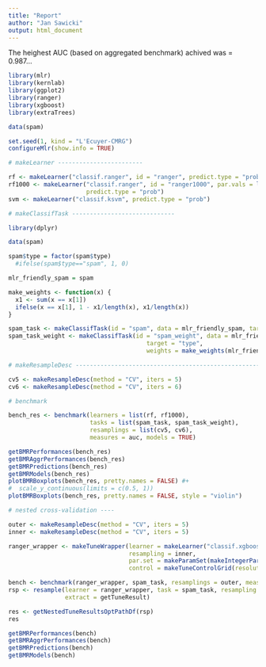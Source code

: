 ```yaml
---
title: "Report"
author: "Jan Sawicki"
output: html_document
---
```


The heighest AUC (based on aggregated benchmark) achived was = 0.987...

```r
library(mlr)
library(kernlab)
library(ggplot2)
library(ranger)
library(xgboost)
library(extraTrees)

data(spam)

set.seed(1, kind = "L'Ecuyer-CMRG")
configureMlr(show.info = TRUE)

# makeLearner ------------------------

rf <- makeLearner("classif.ranger", id = "ranger", predict.type = "prob")
rf1000 <- makeLearner("classif.ranger", id = "ranger1000", par.vals = list(num.trees = 1000), 
                      predict.type = "prob")
svm <- makeLearner("classif.ksvm", predict.type = "prob")

# makeClassifTask -----------------------------

library(dplyr)

data(spam)

spam$type = factor(spam$type)
  #ifelse(spam$type=="spam", 1, 0)

mlr_friendly_spam = spam

make_weights <- function(x) {
  x1 <- sum(x == x[1])
  ifelse(x == x[1], 1 - x1/length(x), x1/length(x))
}

spam_task <- makeClassifTask(id = "spam", data = mlr_friendly_spam, target = "type")
spam_task_weight <- makeClassifTask(id = "spam_weight", data = mlr_friendly_spam, 
                                       target = "type", 
                                       weights = make_weights(mlr_friendly_spam[["type"]]))

# makeResampleDesc ------------------------------------------------------

cv5 <- makeResampleDesc(method = "CV", iters = 5)
cv6 <- makeResampleDesc(method = "CV", iters = 6)

# benchmark

bench_res <- benchmark(learners = list(rf, rf1000),
                       tasks = list(spam_task, spam_task_weight), 
                       resamplings = list(cv5, cv6),
                       measures = auc, models = TRUE)

getBMRPerformances(bench_res)
getBMRAggrPerformances(bench_res)
getBMRPredictions(bench_res)
getBMRModels(bench_res)
plotBMRBoxplots(bench_res, pretty.names = FALSE) #+
#  scale_y_continuous(limits = c(0.5, 1))
plotBMRBoxplots(bench_res, pretty.names = FALSE, style = "violin")

# nested cross-validation ----

outer <- makeResampleDesc(method = "CV", iters = 5)
inner <- makeResampleDesc(method = "CV", iters = 5)

ranger_wrapper <- makeTuneWrapper(learner = makeLearner("classif.xgboost", predict.type = "prob"), 
                                  resampling = inner, 
                                  par.set = makeParamSet(makeIntegerParam(id = "nrounds", lower = 10, upper = 200)),
                                  control = makeTuneControlGrid(resolution = 10))

bench <- benchmark(ranger_wrapper, spam_task, resamplings = outer, measures = auc)
rsp <- resample(learner = ranger_wrapper, task = spam_task, resampling = outer, measures = auc, 
                extract = getTuneResult)

res <- getNestedTuneResultsOptPathDf(rsp)
res

getBMRPerformances(bench)
getBMRAggrPerformances(bench)
getBMRPredictions(bench)
getBMRModels(bench)
```
